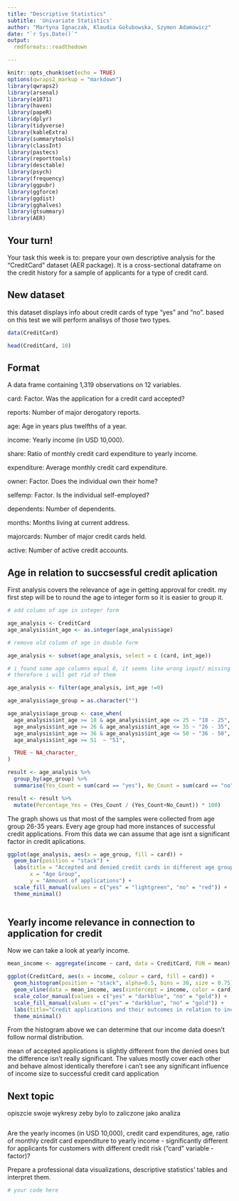 ```yaml
---
title: "Descriptive Statistics"
subtitle: 'Univariate Statistics'
author: "Martyna Ignaczak, Klaudia Gołubowska, Szymon Adamowicz"
date: "`r Sys.Date()`"
output: 
  rmdformats::readthedown

---
```


```r
knitr::opts_chunk$set(echo = TRUE)
options(qwraps2_markup = "markdown")
library(qwraps2)
library(arsenal)
library(e1071)
library(haven)
library(papeR)
library(dplyr)
library(tidyverse)
library(kableExtra)
library(summarytools)
library(classInt)
library(pastecs)
library(reporttools)
library(desctable)
library(psych)
library(frequency)
library(ggpubr)
library(ggforce)
library(ggdist)
library(gghalves)
library(gtsummary)
library(AER)

```

## Your turn!

Your task this week is to: prepare your own descriptive analysis for the
"CreditCard" dataset (AER package). It is a cross-sectional dataframe on
the credit history for a sample of applicants for a type of credit card.

## New dataset

this dataset displays info about credit cards of type "yes" and "no". based
on this test we will perform analisys of those two types.

```r
data(CreditCard)

head(CreditCard, 10)

```

## Format
A data frame containing 1,319 observations on 12 variables.

card: Factor. Was the application for a credit card accepted?

reports: Number of major derogatory reports.

age: Age in years plus twelfths of a year.

income: Yearly income (in USD 10,000).

share: Ratio of monthly credit card expenditure to yearly income.

expenditure: Average monthly credit card expenditure.

owner: Factor. Does the individual own their home?

selfemp: Factor. Is the individual self-employed?

dependents: Number of dependents.

months: Months living at current address.

majorcards: Number of major credit cards held.

active: Number of active credit accounts.

## Age in relation to succsessful credit aplication

First analysis covers the relevance of age in getting approval for credit.
my first step will be to round the age to integer form so it is easier to
group it.

```r


# add column of age in integer form

age_analysis <- CreditCard
age_analysis$int_age <- as.integer(age_analysis$age)

# remove old column of age in double form

age_analysis <- subset(age_analysis, select = c (card, int_age))

# i found some age columns equal 0, it seems like wrong input/ missing data
# therefore i will get rid of them

age_analysis <- filter(age_analysis, int_age !=0)

age_analysis$age_group = as.character("")

age_analysis$age_group <- case_when(
  age_analysis$int_age >= 18 & age_analysis$int_age <= 25 ~ "18 - 25",
  age_analysis$int_age >= 26 & age_analysis$int_age <= 35 ~ "26 - 35",
  age_analysis$int_age >= 36 & age_analysis$int_age <= 50 ~ "36 - 50",
  age_analysis$int_age >= 51  ~ "51",

  TRUE ~ NA_character_ 
)

result <- age_analysis %>%
  group_by(age_group) %>%
  summarise(Yes_Count = sum(card == "yes"), No_Count = sum(card == "no"))

result <- result %>%
  mutate(Percentage_Yes = (Yes_Count / (Yes_Count+No_Count)) * 100)
```

The graph shows us that most of the samples were collected from age group 
26-35 years. Every age group had more instances of successful credit applications.
From this data we can assume that age isnt a significant factor in credit aplications.

```r

ggplot(age_analysis, aes(x = age_group, fill = card)) +
  geom_bar(position = "stack") +
  labs(title = "Accepted and denied credit cards in different age groups",
       x = "Age Group",
       y = "Ammount of applications") +
  scale_fill_manual(values = c("yes" = "lightgreen", "no" = "red")) +
  theme_minimal()



```
## Yearly income relevance in connection to application for credit

Now we can take a look at yearly income. 
```r

mean_income <- aggregate(income ~ card, data = CreditCard, FUN = mean)

ggplot(CreditCard, aes(x = income, colour = card, fill = card)) +
  geom_histogram(position = "stack", alpha=0.5, bins = 30, size = 0.75) +
  geom_vline(data = mean_income, aes(xintercept = income, color = card), linetype = "dashed", size=1) +
  scale_color_manual(values = c("yes" = "darkblue", "no" = "gold")) +
  scale_fill_manual(values = c("yes" = "darkblue", "no" = "gold")) +
  labs(title="Credit applications and their outcomes in relation to income",x = "Income in USD 10.000", y = "Applications") +
  theme_minimal()


```

From the histogram above we can determine that our income data doesn't 
follow normal distribution.

mean of accepted applications is slightly different from the denied ones
but the difference isn't really significant. The values mostly cover each
other and behave almost identically therefore i can't see any significant 
influence of income size to successful credit card application

## Next topic

opiszcie swoje wykresy zeby bylo to zaliczone jako analiza

```r

```

Are the yearly incomes (in USD 10,000), credit card expenditures, age,
ratio of monthly credit card expenditure to yearly income -
significantly different for applicants for customers with different
credit risk ("card" variable - factor)?

Prepare a professional data visualizations, descriptive statistics'
tables and interpret them.

```r
# your code here
```
